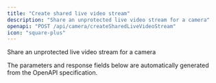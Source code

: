 ```yaml
---
title: "Create shared live video stream"
description: "Share an unprotected live video stream for a camera"
openapi: "POST /api/camera/createSharedLiveVideoStream"
icon: "square-plus"
---
```


Share an unprotected live video stream for a camera

<Note>
The parameters and response fields below are automatically generated from the OpenAPI specification.
</Note>
